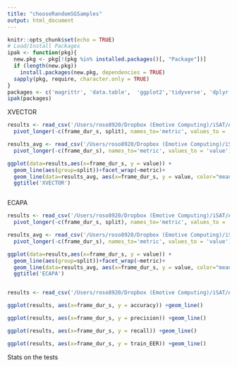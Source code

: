 ```yaml
---
title: "chooseRandomSGSamples"
output: html_document
---
```


```r
knitr::opts_chunk$set(echo = TRUE)
# Load/Install Packages
ipak <- function(pkg){
  new.pkg <- pkg[!(pkg %in% installed.packages()[, "Package"])]
  if (length(new.pkg)) 
    install.packages(new.pkg, dependencies = TRUE)
  sapply(pkg, require, character.only = TRUE)
}
packages <- c('magrittr', 'data.table',  'ggplot2','tidyverse', 'dplyr','tidyr')
ipak(packages)

```

XVECTOR
```r
results <- read_csv('/Users/roso8920/Dropbox (Emotive Computing)/iSAT/AudioPrepro/results/speaker_verification/deepSample2_EvT_10s_realEnrollment/deepSample2_EvT_10s_realEnrollment_xvect_results.csv') %>% 
  pivot_longer(-c(frame_dur_s, split), names_to='metric', values_to = 'value') %>% filter(metric %in% c('accuracy','precision','recall','train_EER'))

results_avg <- read_csv('/Users/roso8920/Dropbox (Emotive Computing)/iSAT/AudioPrepro/results/speaker_verification/deepSample2_EvT_10s_realEnrollment/deepSample2_EvT_10s_realEnrollment_xvect_results_by_group.csv')%>% 
  pivot_longer(-c(frame_dur_s), names_to='metric', values_to = 'value') %>% filter(metric %in% c('accuracy','precision','recall','train_EER'))

ggplot(data=results,aes(x=frame_dur_s, y = value)) +
  geom_line(aes(group=split))+facet_wrap(~metric)+
  geom_line(data=results_avg, aes(x=frame_dur_s, y = value, color="mean"))+
  ggtitle('XVECTOR')



```

ECAPA
```r
results <- read_csv('/Users/roso8920/Dropbox (Emotive Computing)/iSAT/AudioPrepro/results/speaker_verification/deepSample2_EvT_10s_realEnrollment/deepSample2_EvT_10s_realEnrollment_ecapa_results.csv') %>% 
  pivot_longer(-c(frame_dur_s, split), names_to='metric', values_to = 'value') %>% filter(metric %in% c('accuracy','precision','recall','train_EER'))

results_avg <- read_csv('/Users/roso8920/Dropbox (Emotive Computing)/iSAT/AudioPrepro/results/speaker_verification/deepSample2_EvT_10s_realEnrollment/deepSample2_EvT_10s_realEnrollment_ecapa_results_by_group.csv')%>% 
  pivot_longer(-c(frame_dur_s), names_to='metric', values_to = 'value') %>% filter(metric %in% c('accuracy','precision','recall','train_EER'))

ggplot(data=results,aes(x=frame_dur_s, y = value)) +
  geom_line(aes(group=split))+facet_wrap(~metric)+
  geom_line(data=results_avg, aes(x=frame_dur_s, y = value, color="mean"))+
  ggtitle('ECAPA')



```


```r
results <- read_csv('/Users/roso8920/Dropbox (Emotive Computing)/iSAT/AudioPrepro/results/speaker_verification/deepSample2_EvT_10s_realEnrollment/deepSample2_EvT_10s_realEnrollment_ecapa_results.csv')

ggplot(results, aes(x=frame_dur_s, y = accuracy)) +geom_line()

ggplot(results, aes(x=frame_dur_s, y = precision)) +geom_line()

ggplot(results, aes(x=frame_dur_s, y = recall)) +geom_line()

ggplot(results, aes(x=frame_dur_s, y = train_EER)) +geom_line()


```

Stats on the tests